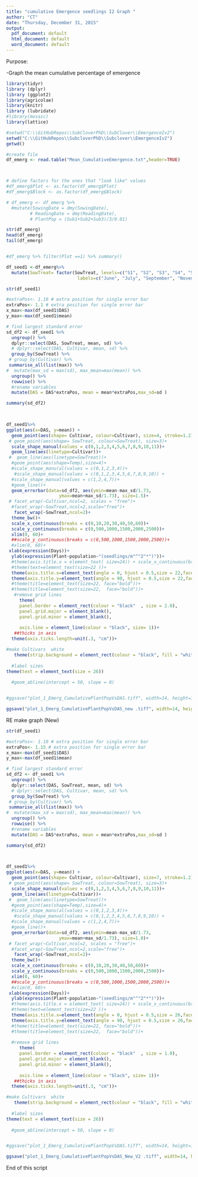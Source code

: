 ```yaml
---
title: "cumulative Emergence seedlings I2 Graph "
author: "CT"
date: "Thursday, December 31, 2015"
output:
  pdf_document: default
  html_document: default
  word_document: default
---
```


Purpose:

-Graph the mean cumulative percentage of emergence 



```r
library(tidyr)
library (dplyr)
library (ggplot2)
library(agricolae)
library(knitr)
library (lubridate)
#library(mosaic)
library(lattice)
```


```r
#setwd("C:\\GitHubRepos\\SubCloverPhD\\SubClover\\EmergenceIv2")
setwd("C:\\GitHubRepos\\SubcloverPhD\\Subclover\\EmergenceIv2")
getwd()

#create file
df_emerg <- read.table("Mean_CumulativeEmergence.txt",header=TRUE)



# define factors for the ones that "look like" values
#df_emerg$Plot <- as.factor(df_emerg$Plot)
#df_emerg$Block <- as.factor(df_emerg$Block)

# df_emerg <- df_emerg %>%
  #mutate(SowingDate = dmy(SowingDate), 
         # ReadingDate = dmy(ReadingDate),
         # PlantPop = (Sub1+Sub2+Sub3)/3/0.01)

str(df_emerg)
head(df_emerg)
tail(df_emerg)


#df_emerg %>% filter(Plot ==1) %>% summary()

df_seed1 <-df_emerg%>%
  mutate(SowTreat= factor(SowTreat, levels=c("S1", "S2", "S3", "S4", "S5", "S6","S7", "S8"),
                           labels=c("June", "July", "September", "November", "December", "February","March", "May")))

```


```r

str(df_seed1)

#extraPos<- 1.10 # extra position for single error bar
extraPos<- 1.1 # extra position for single error bar
x_max<-max(df_seed1$DAS)
y_max<-max(df_seed1$mean)

# find largest standard error
sd_df2 <- df_seed1 %>% 
  ungroup() %>%
  dplyr::select(DAS, SowTreat, mean, sd) %>%
  # dplyr::select(DAS, Cultivar, mean, sd) %>%
  group_by(SowTreat) %>%
 # group_by(Cultivar) %>%
 summarise_all(list(max)) %>%
#  mutate(max_sd = max(sd), max_mean=max(mean)) %>% 
  ungroup() %>%
  rowwise() %>%
  #rename variables
  mutate(DAS = DAS*extraPos, mean = mean*extraPos,max_sd=sd )

summary(sd_df2)

 

df_seed1%>%
ggplot(aes(x=DAS, y=mean)) + 
  geom_point(aes(shape= Cultivar, colour=Cultivar), size=4, stroke=1.2)+
 # geom_point(aes(shape= SowTreat, colour=SowTreat), size=3)+
  scale_shape_manual(values = c(0,1,2,3,4,5,6,7,8,9,10,11))+
  geom_line(aes(linetype=Cultivar))+
 #  geom_line(aes(linetype=SowTreat))+
  #geom_point(aes(shape=Temp),size=4)+
  #scale_shape_manu(al(values = c(0,1,2,3,4))+
   #scale_shape_manual(values = c(0,1,2,3,4,5,6,7,8,9,10)) +
  #scale_shape_manual(values = c(1,2,4,7))+
  #geom_line()+
  geom_errorbar(data=sd_df2, aes(ymin=mean-max_sd/1.73,
                    ymax=mean+max_sd/1.73), size=1.5)+
 # facet_wrap(~Cultivar,ncol=2, scales = "free")+
  #facet_wrap(~SowTreat,ncol=2,scale="free")+
   facet_wrap(~SowTreat,ncol=2)+
  theme_bw()+
  scale_x_continuous(breaks = c(0,10,20,30,40,50,60))+
  scale_y_continuous(breaks = c(0,500,1000,1500,2000,2500))+
  xlim(0, 60)+
  ##scale_y_continuous(breaks = c(0,500,1000,1500,2000,2500))+
  #xlim(0, 60)+
 xlab(expression(Days))+ 
  ylab(expression(Plant~population~"(seedlings/m"^"2"*")"))+
  #theme(axis.title.x = element_text( size=24)) + scale_x_continuous(breaks = c(0:6))+
  #theme(text=element_text(size=22 ))+
  theme(axis.title.x=element_text(angle = 0, hjust = 0.5,size = 22,face="bold"))+
  theme(axis.title.y=element_text(angle = 90, hjust = 0.5,size = 22,face="bold"))+
  #theme(title=element_text(size=22, face="bold"))+
  #theme(title=element_text(size=22,  face="bold"))+
   #remove grid lines 
     theme(
     panel.border = element_rect(colour = "black"  , size = 2.0), 
     panel.grid.major = element_blank(),
     panel.grid.minor = element_blank(),
     
     axis.line = element_line(colour = "black", size= 1))+
   ##thicks in axis
  theme(axis.ticks.length=unit(.3, "cm"))+

#make Cultivars  white  
   theme(strip.background = element_rect(colour = "black", fill = "white",size=2))+
  
  #label sizes 
theme(text = element_text(size = 26))
  
  #geom_abline(intercept = 50, slope = 0)


#ggsave("plot_1_Emerg_CumulativePlantPopVsDAS.tiff", width=14, height=18, dpi=600)

ggsave("plot_1_Emerg_CumulativePlantPopVsDAS_new .tiff", width=14, height=18, dpi=600)

```


RE make graph (New)


```r

str(df_seed1)

#extraPos<- 1.10 # extra position for single error bar
extraPos<- 1.15 # extra position for single error bar
x_max<-max(df_seed1$DAS)
y_max<-max(df_seed1$mean)

# find largest standard error
sd_df2 <- df_seed1 %>% 
  ungroup() %>%
  dplyr::select(DAS, SowTreat, mean, sd) %>%
  # dplyr::select(DAS, Cultivar, mean, sd) %>%
  group_by(SowTreat) %>%
 # group_by(Cultivar) %>%
 summarise_all(list(max)) %>%
#  mutate(max_sd = max(sd), max_mean=max(mean)) %>% 
  ungroup() %>%
  rowwise() %>%
  #rename variables
  mutate(DAS = DAS*extraPos, mean = mean*extraPos,max_sd=sd )

summary(sd_df2)

 

df_seed1%>%
ggplot(aes(x=DAS, y=mean)) + 
  geom_point(aes(shape= Cultivar, colour=Cultivar), size=7, stroke=1.2)+
 # geom_point(aes(shape= SowTreat, colour=SowTreat), size=3)+
  scale_shape_manual(values = c(0,1,2,3,4,5,6,7,8,9,10,11))+
  geom_line(aes(linetype=Cultivar))+
 #  geom_line(aes(linetype=SowTreat))+
  #geom_point(aes(shape=Temp),size=4)+
  #scale_shape_manu(al(values = c(0,1,2,3,4))+
   #scale_shape_manual(values = c(0,1,2,3,4,5,6,7,8,9,10)) +
  #scale_shape_manual(values = c(1,2,4,7))+
  #geom_line()+
  geom_errorbar(data=sd_df2, aes(ymin=mean-max_sd/1.73,
                    ymax=mean+max_sd/1.73), size=1.0)+
 # facet_wrap(~Cultivar,ncol=2, scales = "free")+
  #facet_wrap(~SowTreat,ncol=2,scale="free")+
   facet_wrap(~SowTreat,ncol=2)+
  theme_bw()+
  scale_x_continuous(breaks = c(0,10,20,30,40,50,60))+
  scale_y_continuous(breaks = c(0,500,1000,1500,2000,2500))+
  xlim(0, 60)+
  ##scale_y_continuous(breaks = c(0,500,1000,1500,2000,2500))+
  #xlim(0, 60)+
 xlab(expression(Days))+ 
  ylab(expression(Plant~population~"(seedlings/m"^"2"*")"))+
  #theme(axis.title.x = element_text( size=24)) + scale_x_continuous(breaks = c(0:6))+
  #theme(text=element_text(size=22 ))+
  theme(axis.title.x=element_text(angle = 0, hjust = 0.5,size = 26,face="bold"))+
  theme(axis.title.y=element_text(angle = 90, hjust = 0.5,size = 26,face="bold"))+
  #theme(title=element_text(size=22, face="bold"))+
  #theme(title=element_text(size=22,  face="bold"))+
   
  #remove grid lines 
     theme(
     panel.border = element_rect(colour = "black"  , size = 1.0), 
     panel.grid.major = element_blank(),
     panel.grid.minor = element_blank(),
     
     axis.line = element_line(colour = "black", size= 1))+
   ##thicks in axis
  theme(axis.ticks.length=unit(.3, "cm"))+

#make Cultivars  white  
   theme(strip.background = element_rect(colour = "black", fill = "white",size=1))+
  
  #label sizes 
theme(text = element_text(size = 26))
  
  #geom_abline(intercept = 50, slope = 0)


#ggsave("plot_1_Emerg_CumulativePlantPopVsDAS.tiff", width=14, height=18, dpi=600)

ggsave("plot_1_Emerg_CumulativePlantPopVsDAS_New_V2 .tiff", width=14, height=18, dpi=600)

```





End of this script 
